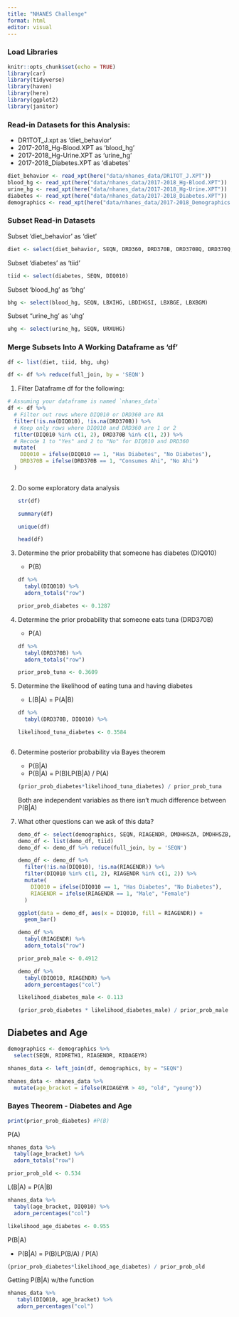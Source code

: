 ```yaml
---
title: "NHANES Challenge"
format: html
editor: visual
---
```


### Load Libraries

```r
knitr::opts_chunk$set(echo = TRUE)
library(car)
library(tidyverse)
library(haven)
library(here)
library(ggplot2)
library(janitor)
```

### Read-in Datasets for this Analysis:

-   DR1TOT_J.xpt as 'diet_behavior'
-   2017-2018_Hg-Blood.XPT as 'blood_hg'
-   2017-2018_Hg-Urine.XPT as 'urine_hg'
-   2017-2018_Diabetes.XPT as 'diabetes'

```r
diet_behavior <- read_xpt(here("data/nhanes_data/DR1TOT_J.XPT"))
blood_hg <- read_xpt(here("data/nhanes_data/2017-2018_Hg-Blood.XPT"))
urine_hg <- read_xpt(here("data/nhanes_data/2017-2018_Hg-Urine.XPT"))
diabetes <- read_xpt(here("data/nhanes_data/2017-2018_Diabetes.XPT"))
demographics <- read_xpt(here("data/nhanes_data/2017-2018_Demographics.XPT"))
```

### Subset Read-in Datasets

Subset 'diet_behavior' as 'diet'

```r
diet <- select(diet_behavior, SEQN, DRD360, DRD370B, DRD370BQ, DRD370Q, DRD370QQ)
```

Subset 'diabetes' as 'tiid'

```r
tiid <- select(diabetes, SEQN, DIQ010)
```

Subset 'blood_hg' as 'bhg'

```r
bhg <- select(blood_hg, SEQN, LBXIHG, LBDIHGSI, LBXBGE, LBXBGM)
```

Subset "urine_hg' as 'uhg'

```r
uhg <- select(urine_hg, SEQN, URXUHG)
```

### Merge Subsets Into A Working Dataframe as 'df'

```r
df <- list(diet, tiid, bhg, uhg)

df <- df %>% reduce(full_join, by = 'SEQN')
```

1.  Filter Dataframe df for the following:

```r
# Assuming your dataframe is named `nhanes_data`
df <- df %>%
  # Filter out rows where DIQ010 or DRD360 are NA
  filter(!is.na(DIQ010), !is.na(DRD370B)) %>%
  # Keep only rows where DIQ010 and DRD360 are 1 or 2
  filter(DIQ010 %in% c(1, 2), DRD370B %in% c(1, 2)) %>%
  # Recode 1 to "Yes" and 2 to "No" for DIQ010 and DRD360
  mutate(
    DIQ010 = ifelse(DIQ010 == 1, "Has Diabetes", "No Diabetes"),
    DRD370B = ifelse(DRD370B == 1, "Consumes Ahi", "No Ahi")
  )
  
```

2.  Do some exploratory data analysis

    ```r
    str(df)
    ```

    ```r
    summary(df)
    ```

    ```r
    unique(df)
    ```

    ```r
    head(df)
    ```

3.  Determine the prior probability that someone has diabetes (DIQ010)

    -   P(B)

    ```r
    df %>% 
      tabyl(DIQ010) %>% 
      adorn_totals("row")
    ```

    ```r
    prior_prob_diabetes <- 0.1287
    ```

4.  Determine the prior probability that someone eats tuna (DRD370B)

    -   P(A)

    ```r
    df %>% 
      tabyl(DRD370B) %>% 
      adorn_totals("row")
    ```

    ```r
    prior_prob_tuna <- 0.3609
    ```

5.  Determine the likelihood of eating tuna and having diabetes

    -   L(B\|A) = P(A\|B)

    ```r
    df %>% 
      tabyl(DRD370B, DIQ010) %>% 
    ```

    ```r
    likelihood_tuna_diabetes <- 0.3584
    ```

    ```{adorn_percentages("col")}
    ```

6.  Determine posterior probability via Bayes theorem

    -   P(B\|A)
    -   P(B\|A) = P(B)LP(B\|A) / P(A)

    ```r
    (prior_prob_diabetes*likelihood_tuna_diabetes) / prior_prob_tuna
    ```

    Both are independent variables as there isn't much difference between P(B\|A)

7.  What other questions can we ask of this data?

    ```r
    demo_df <- select(demographics, SEQN, RIAGENDR, DMDHHSZA, DMDHHSZB, DMDHHSZE, DMDHRGND, INDFMPIR)
    demo_df <- list(demo_df, tiid)
    demo_df <- demo_df %>% reduce(full_join, by = 'SEQN')

    ```

    ```r
    demo_df <- demo_df %>%
      filter(!is.na(DIQ010), !is.na(RIAGENDR)) %>%
      filter(DIQ010 %in% c(1, 2), RIAGENDR %in% c(1, 2)) %>%
      mutate(
        DIQ010 = ifelse(DIQ010 == 1, "Has Diabetes", "No Diabetes"),
        RIAGENDR = ifelse(RIAGENDR == 1, "Male", "Female")
      )
    ```

    ```r
    ggplot(data = demo_df, aes(x = DIQ010, fill = RIAGENDR)) +
      geom_bar()
    ```

    ```r
    demo_df %>% 
      tabyl(RIAGENDR) %>% 
      adorn_totals("row")
    ```

    ```r
    prior_prob_male <- 0.4912
    ```

    ```r
    demo_df %>% 
      tabyl(DIQ010, RIAGENDR) %>% 
      adorn_percentages("col") 
    ```

    ```r
    likelihood_diabetes_male <- 0.113
    ```

    ```r
    (prior_prob_diabetes * likelihood_diabetes_male) / prior_prob_male
    ```

## Diabetes and Age

```r
demographics <- demographics %>% 
  select(SEQN, RIDRETH1, RIAGENDR, RIDAGEYR)
```

```r
nhanes_data <- left_join(df, demographics, by = "SEQN")
```

```r
nhanes_data <- nhanes_data %>% 
  mutate(age_bracket = ifelse(RIDAGEYR > 40, "old", "young"))
```

### Bayes Theorem - Diabetes and Age

```r
print(prior_prob_diabetes) #P(B)
```

P(A)

```r
nhanes_data %>% 
  tabyl(age_bracket) %>% 
  adorn_totals("row")
```

```r
prior_prob_old <- 0.534
```

L(B\|A) = P(A\|B)

```r
nhanes_data %>% 
  tabyl(age_bracket, DIQ010) %>% 
  adorn_percentages("col")
```

```r
likelihood_age_diabetes <- 0.955
```

P(B\|A)

-   P(B\|A) = P(B)LP(B/A) / P(A)

```r
(prior_prob_diabetes*likelihood_age_diabetes) / prior_prob_old
```

Getting P(B\|A) w/the function

```r
nhanes_data %>% 
   tabyl(DIQ010, age_bracket) %>% 
   adorn_percentages("col")
```
